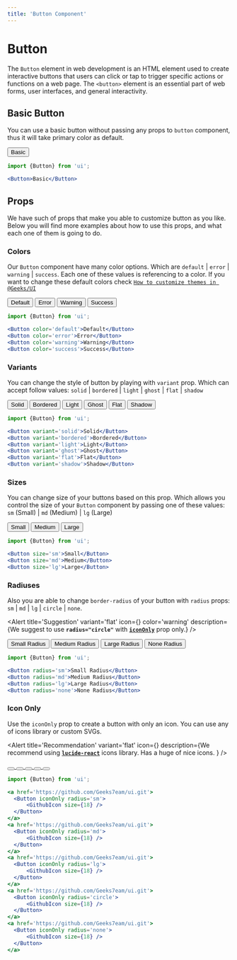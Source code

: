 ```yaml
---
title: 'Button Component'
---
```



# Button

The `Button` element in web development is an HTML element used to create interactive buttons that users can click or tap to trigger specific actions or functions on a web page. The `<button>` element is an essential part of web forms, user interfaces, and general interactivity.

## Basic Button

You can use a basic button without passing any props to `button` component, thus it will take primary color as default.

<Example>
  <Preview className='flex flex-row gap-10 justify-center items-center'>
    <Button>Basic</Button>
  </Preview>

  ```jsx showLineNumbers
  import {Button} from 'ui';

  <Button>Basic</Button>
  ```

</Example>



## Props

We have such of props that make you able to customize button as you like. Below you will find more examples about how to use this props, and what each one of them is going to do.

### Colors

Our `Button` component have many color options. Which are `default` | `error` | `warning` | `success`. Each one of these values is referencing to a color. If you want to change these default colors check [`How to customize themes in @Geeks/UI`](#)

<Example>
  <Preview className='flex flex-row gap-10 justify-center items-center'>
    <Button color='default'>Default</Button>
    <Button color='error'>Error</Button>
    <Button color='warning'>Warning</Button>
    <Button color='success'>Success</Button>
  </Preview>

  ```jsx showLineNumbers
  import {Button} from 'ui';

  <Button color='default'>Default</Button>
  <Button color='error'>Error</Button>
  <Button color='warning'>Warning</Button>
  <Button color='success'>Success</Button>
  ```

</Example>




### Variants

You can change the style of button by playing with `variant` prop. Which can accept follow values: `solid` | `bordered` | `light` | `ghost` | `flat` | `shadow`

<Example>
  <Preview className='flex flex-row gap-10 justify-center items-center'>
    <Button variant='solid'>Solid</Button>
    <Button variant='bordered'>Bordered</Button>
    <Button variant='light'>Light</Button>
    <Button variant='ghost'>Ghost</Button>
    <Button variant='flat'>Flat</Button>
    <Button variant='shadow'>Shadow</Button>
  </Preview>

  ```jsx showLineNumbers
  import {Button} from 'ui';

  <Button variant='solid'>Solid</Button>
  <Button variant='bordered'>Bordered</Button>
  <Button variant='light'>Light</Button>
  <Button variant='ghost'>Ghost</Button>
  <Button variant='flat'>Flat</Button>
  <Button variant='shadow'>Shadow</Button>
  ```

</Example>


### Sizes

You can change size of your buttons based on this prop. Which allows you control the size of your `Button` component by passing one of these values: `sm` (Small) | `md` (Medium) | `lg` (Large)

<Example>
  <Preview className='flex flex-row gap-10 justify-center items-center'>
    <Button size='sm'>Small</Button>
    <Button size='md'>Medium</Button>
    <Button size='lg'>Large</Button>
  </Preview>

  ```jsx showLineNumbers
  import {Button} from 'ui';

  <Button size='sm'>Small</Button>
  <Button size='md'>Medium</Button>
  <Button size='lg'>Large</Button>
  ```

</Example>


### Radiuses

Also you are able to change `border-radius` of your button with `radius` props: `sm` | `md` | `lg` | `circle` | `none`.

<Alert title='Suggestion' variant='flat' icon={<AlertCircleIcon size={20} />} color='warning' description={<span>We suggest to use <strong className='text-inherit'>`radius="circle"`</strong> with <strong className="text-inherit"><a href="#iconOnly" className="text-inherit">`iconOnly`</a></strong> prop only.</span>} />

<Example>
  <Preview className='flex flex-row gap-10 justify-center items-center'>
    <Button radius='sm'>Small Radius</Button>
    <Button radius='md'>Medium Radius</Button>
    <Button radius='lg'>Large Radius</Button>
    <Button radius='none'>None Radius</Button>
  </Preview>

  ```jsx showLineNumbers
  import {Button} from 'ui';

  <Button radius='sm'>Small Radius</Button>
  <Button radius='md'>Medium Radius</Button>
  <Button radius='lg'>Large Radius</Button>
  <Button radius='none'>None Radius</Button>
  ```

</Example>


### Icon Only
Use the `iconOnly` prop to create a button with only an icon. You can use any of icons library or custom SVGs.

<Alert title='Recommendation' variant='flat' icon={<SparkleIcon size={20} />}  description={<span>We recommend using <strong className='text-inherit'><a href='https://lucide.dev/' target='_blank'>`lucide-react`</a></strong> icons library. Has a huge of nice icons. </span>} />


<Example>
  <Preview className='flex flex-row gap-10 justify-center items-center'>
    <a href='https://github.com/Geeks7eam/ui.git'>
      <Button iconOnly radius='sm'>
          <GithubIcon size={18} />
      </Button>
    </a>
    <a href='https://github.com/Geeks7eam/ui.git'>
      <Button iconOnly radius='md'>
          <GithubIcon size={18} />
      </Button>
    </a>
    <a href='https://github.com/Geeks7eam/ui.git'>
      <Button iconOnly radius='lg'>
          <GithubIcon size={18} />
      </Button>
    </a>
    <a href='https://github.com/Geeks7eam/ui.git'>
      <Button iconOnly radius='circle'>
          <GithubIcon size={18} />
      </Button>
    </a>
    <a href='https://github.com/Geeks7eam/ui.git'>
      <Button iconOnly radius='none'>
          <GithubIcon size={18} />
      </Button>
    </a>
  </Preview>

  ```jsx showLineNumbers
  import {Button} from 'ui';

  <a href='https://github.com/Geeks7eam/ui.git'>
    <Button iconOnly radius='sm'>
        <GithubIcon size={18} />
    </Button>
  </a>
  <a href='https://github.com/Geeks7eam/ui.git'>
    <Button iconOnly radius='md'>
        <GithubIcon size={18} />
    </Button>
  </a>
  <a href='https://github.com/Geeks7eam/ui.git'>
    <Button iconOnly radius='lg'>
        <GithubIcon size={18} />
    </Button>
  </a>
  <a href='https://github.com/Geeks7eam/ui.git'>
    <Button iconOnly radius='circle'>
        <GithubIcon size={18} />
    </Button>
  </a>
  <a href='https://github.com/Geeks7eam/ui.git'>
    <Button iconOnly radius='none'>
        <GithubIcon size={18} />
    </Button>
  </a>
  ```

</Example>